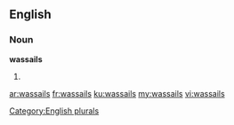 ==English==

===Noun===
'''wassails'''

# {{plural of|[[wassail]]}}

[[Category:English plurals]]

[[ar:wassails]]
[[fr:wassails]]
[[ku:wassails]]
[[my:wassails]]
[[vi:wassails]]